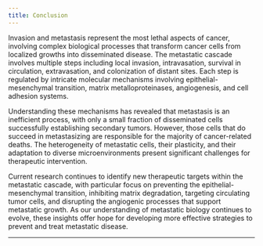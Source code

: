 ```yaml
---
title: Conclusion
---
```



Invasion and metastasis represent the most lethal aspects of cancer, involving complex biological processes that transform cancer cells from localized growths into disseminated disease. The metastatic cascade involves multiple steps including local invasion, intravasation, survival in circulation, extravasation, and colonization of distant sites. Each step is regulated by intricate molecular mechanisms involving epithelial-mesenchymal transition, matrix metalloproteinases, angiogenesis, and cell adhesion systems.

Understanding these mechanisms has revealed that metastasis is an inefficient process, with only a small fraction of disseminated cells successfully establishing secondary tumors. However, those cells that do succeed in metastasizing are responsible for the majority of cancer-related deaths. The heterogeneity of metastatic cells, their plasticity, and their adaptation to diverse microenvironments present significant challenges for therapeutic intervention.

Current research continues to identify new therapeutic targets within the metastatic cascade, with particular focus on preventing the epithelial-mesenchymal transition, inhibiting matrix degradation, targeting circulating tumor cells, and disrupting the angiogenic processes that support metastatic growth. As our understanding of metastatic biology continues to evolve, these insights offer hope for developing more effective strategies to prevent and treat metastatic disease.

---
